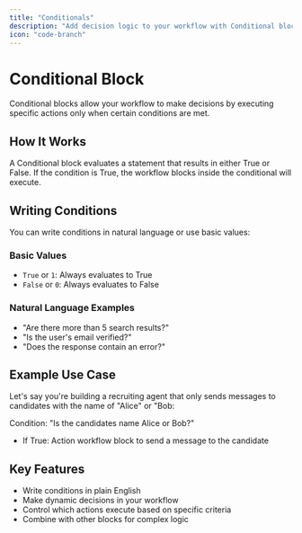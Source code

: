 ```yaml
---
title: "Conditionals"
description: "Add decision logic to your workflow with Conditional blocks"
icon: "code-branch"
---
```


# Conditional Block

Conditional blocks allow your workflow to make decisions by executing specific actions only when certain conditions are met.

## How It Works

A Conditional block evaluates a statement that results in either True or False. If the condition is True, the workflow blocks inside the conditional will execute.

## Writing Conditions

You can write conditions in natural language or use basic values:

### Basic Values

- `True` or `1`: Always evaluates to True
- `False` or `0`: Always evaluates to False

### Natural Language Examples

- "Are there more than 5 search results?"
- "Is the user's email verified?"
- "Does the response contain an error?"

## Example Use Case

Let's say you're building a recruiting agent that only sends messages to candidates with the name of "Alice" or "Bob:

Condition: "Is the candidates name Alice or Bob?"

- If True: Action workflow block to send a message to the candidate

## Key Features

- Write conditions in plain English
- Make dynamic decisions in your workflow
- Control which actions execute based on specific criteria
- Combine with other blocks for complex logic
